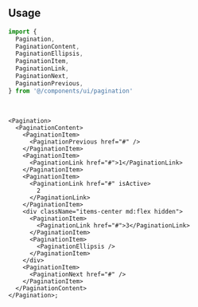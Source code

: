 ```tsx file=<rootDir>/src/components/ui/pagination.tsx title="components/ui/pagination.tsx"
```

<br />

## Usage

```ts
import {
  Pagination,
  PaginationContent,
  PaginationEllipsis,
  PaginationItem,
  PaginationLink,
  PaginationNext,
  PaginationPrevious,
} from '@/components/ui/pagination'
```

<br />

```tsx
<Pagination>
  <PaginationContent>
    <PaginationItem>
      <PaginationPrevious href="#" />
    </PaginationItem>
    <PaginationItem>
      <PaginationLink href="#">1</PaginationLink>
    </PaginationItem>
    <PaginationItem>
      <PaginationLink href="#" isActive>
        2
      </PaginationLink>
    </PaginationItem>
    <div className="items-center md:flex hidden">
      <PaginationItem>
        <PaginationLink href="#">3</PaginationLink>
      </PaginationItem>
      <PaginationItem>
        <PaginationEllipsis />
      </PaginationItem>
    </div>
    <PaginationItem>
      <PaginationNext href="#" />
    </PaginationItem>
  </PaginationContent>
</Pagination>;

```
